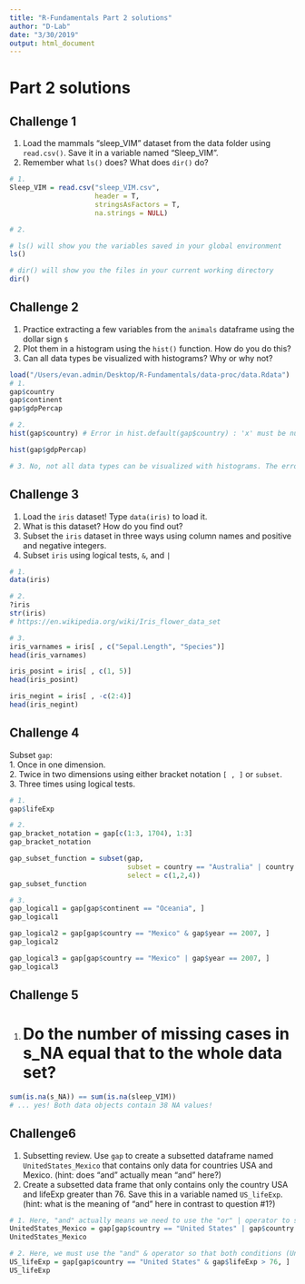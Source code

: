 ```yaml
---
title: "R-Fundamentals Part 2 solutions"
author: "D-Lab"
date: "3/30/2019"
output: html_document
---
```


# Part 2 solutions

## **Challenge 1**
1. Load the mammals "sleep_VIM" dataset from the data folder using `read.csv()`. Save it in a variable named "Sleep_VIM".  
2. Remember what `ls()` does? What does `dir()` do?  

```r
# 1. 
Sleep_VIM = read.csv("sleep_VIM.csv", 
                     header = T, 
                     stringsAsFactors = T, 
                     na.strings = NULL)

# 2. 

# ls() will show you the variables saved in your global environment
ls() 

# dir() will show you the files in your current working directory
dir()
```

## **Challenge 2**
1. Practice extracting a few variables from the `animals` dataframe using the dollar sign `$`
2. Plot them in a histogram using the `hist()` function. How do you do this? 
3. Can all data types be visualized with histograms? Why or why not?

```r
load("/Users/evan.admin/Desktop/R-Fundamentals/data-proc/data.Rdata")
# 1. 
gap$country
gap$continent
gap$gdpPercap
```
```r
# 2. 
hist(gap$country) # Error in hist.default(gap$country) : 'x' must be numeric
```
```r
hist(gap$gdpPercap)

# 3. No, not all data types can be visualized with histograms. The error message above states that the input variable 'x' must be numeric! 
```

## **Challenge 3**
1. Load the `iris` dataset! Type `data(iris)` to load it.  
2. What is this dataset? How do you find out?  
3. Subset the `iris` dataset in three ways using column names and positive and negative integers.  
4. Subset `iris` using logical tests, `&`, and `|`    


```r
# 1. 
data(iris)

# 2.
?iris
str(iris)
# https://en.wikipedia.org/wiki/Iris_flower_data_set

# 3. 
iris_varnames = iris[ , c("Sepal.Length", "Species")]
head(iris_varnames)

iris_posint = iris[ , c(1, 5)]
head(iris_posint)

iris_negint = iris[ , -c(2:4)]
head(iris_negint)
```

## **Challenge 4**
Subset `gap`:  
1. Once in one dimension.  
2. Twice in two dimensions using either bracket notation `[ , ]` or `subset`.  
3. Three times using logical tests. 

```r
# 1. 
gap$lifeExp

# 2. 
gap_bracket_notation = gap[c(1:3, 1704), 1:3]
gap_bracket_notation

gap_subset_function = subset(gap, 
                             subset = country == "Australia" | country == "New Zealand", 
                             select = c(1,2,4))
gap_subset_function

# 3. 
gap_logical1 = gap[gap$continent == "Oceania", ]
gap_logical1

gap_logical2 = gap[gap$country == "Mexico" & gap$year == 2007, ]
gap_logical2

gap_logical3 = gap[gap$country == "Mexico" | gap$year == 2007, ]
gap_logical3
```

## **Challenge 5**
1. # Do the number of missing cases in s_NA equal that to the whole data set? 

```r
sum(is.na(s_NA)) == sum(is.na(sleep_VIM)) 
# ... yes! Both data objects contain 38 NA values! 
```

## **Challenge6**
1. Subsetting review. Use `gap` to create a subsetted dataframe named `UnitedStates_Mexico` that contains only data for countries USA and Mexico. (hint: does "and" actually mean "and" here?)  
2. Create a subsetted data frame that only contains only the country USA and lifeExp greater than 76. Save this in a variable named `US_lifeExp`. (hint: what is the meaning of "and" here in contrast to question #1?)  

```r
# 1. Here, "and" actually means we need to use the "or" | operator to select data for either United States or Mexico. 
UnitedStates_Mexico = gap[gap$country == "United States" | gap$country == "Mexico", ]
UnitedStates_Mexico

# 2. Here, we must use the "and" & operator so that both conditions (United States, lifeExp > 76) are satisfied. 
US_lifeExp = gap[gap$country == "United States" & gap$lifeExp > 76, ]
US_lifeExp
```
